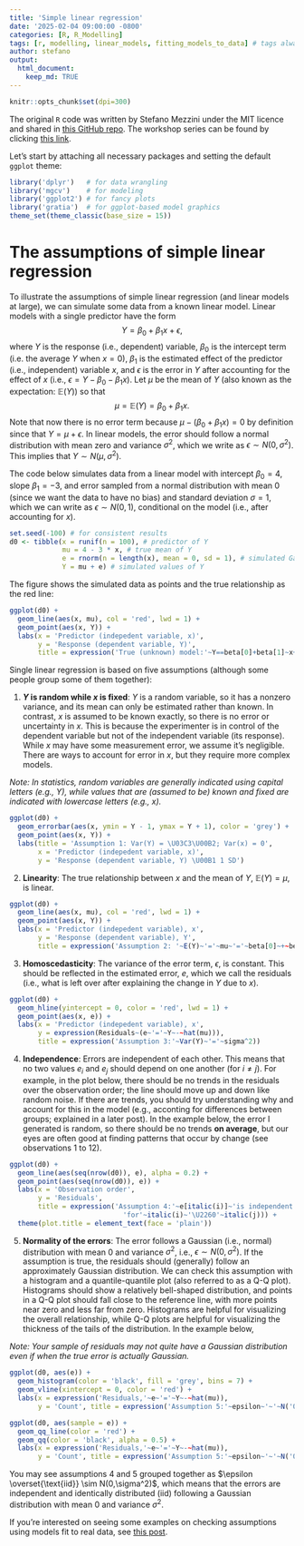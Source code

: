 ```yaml
---
title: 'Simple linear regression'
date: '2025-02-04 09:00:00 -0800'
categories: [R, R_Modelling]
tags: [r, modelling, linear_models, fitting_models_to_data] # tags always lowercase
author: stefano
output: 
  html_document:
    keep_md: TRUE
---
```


```r
knitr::opts_chunk$set(dpi=300)
```

The original `R` code was written by Stefano Mezzini under the MIT licence and shared in [this GitHub repo](https://github.com/csc-ubc-okanagan/ubco-csc-modeling-workshop/tree/main). The workshop series can be found by clicking [this link](https://events.ok.ubc.ca/series/fitting-models-to-data-not-data-to-models-workshop-series/).

Let's start by attaching all necessary packages and setting the default `ggplot` theme:

```r
library('dplyr')   # for data wrangling
library('mgcv')    # for modeling
library('ggplot2') # for fancy plots
library('gratia')  # for ggplot-based model graphics
theme_set(theme_classic(base_size = 15))
```

# The assumptions of simple linear regression

To illustrate the assumptions of simple linear regression (and linear models at large), we can simulate some data from a known linear model. Linear models with a single predictor have the form $$Y = \beta_0 + \beta_1 x + \epsilon,$$ where $Y$ is the response (i.e., dependent) variable, $\beta_0$ is the intercept term (i.e. the average $Y$ when $x = 0$), $\beta_1$ is the estimated effect of the predictor (i.e., independent) variable $x$, and $\epsilon$ is the error in $Y$ after accounting for the effect of $x$ (i.e., $\epsilon = Y - \beta_0 - \beta_1 x$). Let $\mu$ be the mean of $Y$ (also known as the expectation: $\mathbb E(Y)$) so that $$\mu = \mathbb E(Y) = \beta_0 + \beta_1 x.$$ Note that now there is no error term because $\mu - (\beta_0 + \beta_1 x) = 0$ by definition since that $Y = \mu + \epsilon$. In linear models, the error should follow a normal distribution with mean zero and variance $\sigma^2$, which we write as $\epsilon \sim N(0, \sigma^2)$. This implies that $Y \sim N(\mu, \sigma^2)$.

The code below simulates data from a linear model with intercept $\beta_0 = 4$, slope $\beta_1 = -3$, and error sampled from a normal distribution with mean 0 (since we want the data to have no bias) and standard deviation $\sigma = 1$, which we can write as $\epsilon \sim N(0, 1)$, conditional on the model (i.e., after accounting for $x$).

```r
set.seed(-100) # for consistent results
d0 <- tibble(x = runif(n = 100), # predictor of Y
             mu = 4 - 3 * x, # true mean of Y
             e = rnorm(n = length(x), mean = 0, sd = 1), # simulated Gaussian error
             Y = mu + e) # simulated values of Y
```

The figure shows the simulated data as points and the true relationship as the red line:

```r
ggplot(d0) +
  geom_line(aes(x, mu), col = 'red', lwd = 1) +
  geom_point(aes(x, Y)) +
  labs(x = 'Predictor (indepedent variable, x)',
       y = 'Response (dependent variable, Y)',
       title = expression('True (unknown) model:'~Y==beta[0]+beta[1]~x+epsilon))
```

Single linear regression is based on five assumptions (although some people group some of them together):

1. **$Y$ is random while $x$ is fixed**: $Y$ is a random variable, so it has a nonzero variance, and its mean can only be estimated rather than known. In contrast, $x$ is assumed to be known exactly, so there is no error or uncertainty in $x$. This is because the experimenter is in control of the dependent variable but not of the independent variable (its response). While $x$ may have some measurement error, we assume it's negligible. There are ways to account for error in $x$, but they require more complex models.

*Note: In statistics, random variables are generally indicated using capital letters (e.g., $Y$), while values that are (assumed to be) known and fixed are indicated with lowercase letters (e.g., $x$).*

```r
ggplot(d0) +
  geom_errorbar(aes(x, ymin = Y - 1, ymax = Y + 1), color = 'grey') +
  geom_point(aes(x, Y)) +
  labs(title = 'Assumption 1: Var(Y) = \U03C3\U00B2; Var(x) = 0',
       x = 'Predictor (indepedent variable, x)',
       y = 'Response (dependent variable, Y) \U00B1 1 SD')
```

2. **Linearity**: The true relationship between $x$ and the mean of $Y$, $\mathbb E(Y) = \mu,$ is linear.

```r
ggplot(d0) +
  geom_line(aes(x, mu), col = 'red', lwd = 1) +
  geom_point(aes(x, Y)) +
  labs(x = 'Predictor (indepedent variable), x',
       y = 'Response (dependent variable), Y',
       title = expression('Assumption 2: '~E(Y)~'='~mu~'='~beta[0]~+~beta[1]~x))
```

3. **Homoscedasticity**: The variance of the error term, $\epsilon$, is constant. This should be reflected in the estimated error, $e$, which we call the residuals (i.e., what is left over after explaining the change in $Y$ due to $x$).

```r
ggplot(d0) +
  geom_hline(yintercept = 0, color = 'red', lwd = 1) +
  geom_point(aes(x, e)) +
  labs(x = 'Predictor (indepedent variable), x',
       y = expression(Residuals~(e~'='~Y~-~hat(mu))),
       title = expression('Assumption 3:'~Var(Y)~'='~sigma^2))
```

4. **Independence**: Errors are independent of each other. This means that no two values $e_i$ and $e_j$ should depend on one another (for $i \ne j$). For example, in the plot below, there should be no trends in the residuals over the observation order; the line should move up and down like random noise. If there are trends, you should try understanding why and account for this in the model (e.g., acconting for differences between groups; explained in a later post). In the example below, the error I generated is random, so there should be no trends **on average**, but our eyes are often good at finding patterns that occur by change (see observations 1 to 12).

```r
ggplot(d0) +
  geom_line(aes(seq(nrow(d0)), e), alpha = 0.2) +
  geom_point(aes(seq(nrow(d0)), e)) +
  labs(x = 'Observation order',
       y = 'Residuals',
       title = expression('Assumption 4:'~e[italic(i)]~'is independent of'~e[italic(j)]~
                            'for'~italic(i)~'\U2260'~italic(j))) +
  theme(plot.title = element_text(face = 'plain'))
```

5. **Normality of the errors**: The error follows a Gaussian (i.e., normal) distribution with mean 0 and variance $\sigma^2$, i.e., $\epsilon \sim N(0, \sigma^2)$. If the assumption is true, the residuals should (generally) follow an approximately Gaussian distribution. We can check this assumption with a histogram and a quantile-quantile plot (also referred to as a Q-Q plot). Histograms should show a relatively bell-shaped distribution, and points in a Q-Q plot should fall close to the reference line, with more points near zero and less far from zero. Histograms are helpful for visualizing the overall relationship, while Q-Q plots are helpful for visualizing the thickness of the tails of the distribution. In the example below, 

*Note: Your sample of residuals may not quite have a Gaussian distribution even if when the true error is actually Gaussian.*

```r
ggplot(d0, aes(e)) +
  geom_histogram(color = 'black', fill = 'grey', bins = 7) +
  geom_vline(xintercept = 0, color = 'red') +
  labs(x = expression('Residuals,'~e~'='~Y~-~hat(mu)),
       y = 'Count', title = expression('Assumption 5:'~epsilon~'~'~N('0,'~sigma^2)))

ggplot(d0, aes(sample = e)) +
  geom_qq_line(color = 'red') +
  geom_qq(color = 'black', alpha = 0.5) +
  labs(x = expression('Residuals,'~e~'='~Y~-~hat(mu)),
       y = 'Count', title = expression('Assumption 5:'~epsilon~'~'~N('0,'~sigma^2)))
```

You may see assumptions 4 and 5 grouped together as $\epsilon \overset{\text{iid}} \sim N(0,\sigma^2)$, which means that the errors are independent and identically distributed (iid) following a Gaussian distribution with mean 0 and variance $\sigma^2$.

If you're interested on seeing some examples on checking assumptions using models fit to real data, see [this post](missing).
